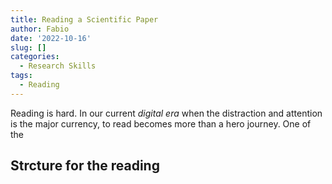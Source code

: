 ```yaml
---
title: Reading a Scientific Paper
author: Fabio
date: '2022-10-16'
slug: []
categories:
  - Research Skills
tags:
  - Reading
---
```



Reading is hard. In our current *digital era* when the distraction and attention is the major currency, to read becomes more than a hero journey. 
One of the 

## Strcture for the reading 

